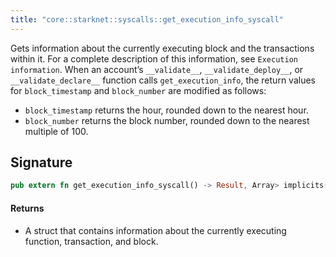 ```yaml
---
title: "core::starknet::syscalls::get_execution_info_syscall"
---
```


Gets information about the currently executing block and the transactions within it.
For a complete description of this information, see `Execution information`.
When an account’s `__validate__`, `__validate_deploy__`, or `__validate_declare__` function
calls `get_execution_info`, the return values for `block_timestamp` and `block_number` are
modified as follows:
- `block_timestamp` returns the hour, rounded down to the nearest hour.
- `block_number` returns the block number, rounded down to the nearest multiple of 100.

## Signature

```rust
pub extern fn get_execution_info_syscall() -> Result, Array> implicits(GasBuiltin, System) nopanic;
```




#### Returns

- A struct that contains information about the currently executing function, transaction, and
block.

